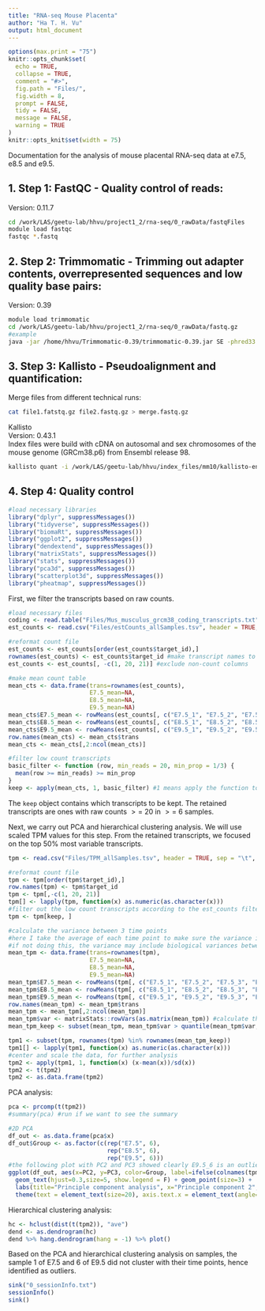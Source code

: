 ```yaml
---
title: "RNA-seq Mouse Placenta"
author: "Ha T. H. Vu"
output: html_document
---
```


```r
options(max.print = "75")
knitr::opts_chunk$set(
  echo = TRUE,
  collapse = TRUE,
  comment = "#>",
  fig.path = "Files/",
  fig.width = 8,
  prompt = FALSE,
  tidy = FALSE,
  message = FALSE,
  warning = TRUE
)
knitr::opts_knit$set(width = 75)
```

Documentation for the analysis of mouse placental RNA-seq data at e7.5, e8.5 and e9.5.

## 1. Step 1: FastQC - Quality control of reads:
Version: 0.11.7
```bash
cd /work/LAS/geetu-lab/hhvu/project1_2/rna-seq/0_rawData/fastqFiles
module load fastqc
fastqc *.fastq
```

## 2. Step 2: Trimmomatic - Trimming out adapter contents, overrepresented sequences and low quality base pairs: <br>
Version: 0.39
```bash
module load trimmomatic
cd /work/LAS/geetu-lab/hhvu/project1_2/rna-seq/0_rawData/fastq.gz
#example
java -jar /home/hhvu/Trimmomatic-0.39/trimmomatic-0.39.jar SE -phred33 inFiles ./outFiles.trimmed.fastq.gz ILLUMINACLIP:/home/hhvu/Trimmomatic-0.39/adapters/TruSeq3-SE.fa:2:30:10 LEADING:10 TRAILING:10 SLIDINGWINDOW:4:15 MINLEN:36
```

## 3. Step 3: Kallisto - Pseudoalignment and quantification: <br>
Merge files from different technical runs:
```bash
cat file1.fatstq.gz file2.fastq.gz > merge.fastq.gz
```

Kallisto <br>
Version: 0.43.1 <br>
Index files were build with cDNA on autosomal and sex chromosomes of the mouse genome (GRCm38.p6) from Ensembl release 98. <br>
```bash
kallisto quant -i /work/LAS/geetu-lab/hhvu/index_files/mm10/kallisto-ensembl/mm10.idx -o ourdir/S49 --single -l 200 -s 30 -b 100 S49.fastq.gz
```

## 4. Step 4: Quality control
```r
#load necessary libraries
library("dplyr", suppressMessages())
library("tidyverse", suppressMessages())
library("biomaRt", suppressMessages())
library("ggplot2", suppressMessages())
library("dendextend", suppressMessages())
library("matrixStats", suppressMessages())
library("stats", suppressMessages())
library("pca3d", suppressMessages())
library("scatterplot3d", suppressMessages())
library("pheatmap", suppressMessages())
```

First, we filter the transcripts based on raw counts.
```r
#load necessary files
coding <- read.table("Files/Mus_musculus_grcm38_coding_transcripts.txt", header = F)
est_counts <- read.csv("Files/estCounts_allSamples.tsv", header = TRUE, sep = "\t", stringsAsFactors=FALSE)

#reformat count file
est_counts <- est_counts[order(est_counts$target_id),]
rownames(est_counts) <- est_counts$target_id #make transcript names to be row names
est_counts <- est_counts[, -c(1, 20, 21)] #exclude non-count columns

#make mean count table
mean_cts <- data.frame(trans=rownames(est_counts),
                       E7.5_mean=NA,
                       E8.5_mean=NA,
                       E9.5_mean=NA)
mean_cts$E7.5_mean <- rowMeans(est_counts[, c("E7.5_1", "E7.5_2", "E7.5_3", "E7.5_4", "E7.5_5", "E7.5_6")])
mean_cts$E8.5_mean <- rowMeans(est_counts[, c("E8.5_1", "E8.5_2", "E8.5_3", "E8.5_4", "E8.5_5", "E8.5_6")])
mean_cts$E9.5_mean <- rowMeans(est_counts[, c("E9.5_1", "E9.5_2", "E9.5_3", "E9.5_4", "E9.5_5", "E9.5_6")])
row.names(mean_cts) <- mean_cts$trans
mean_cts <- mean_cts[,2:ncol(mean_cts)]

#filter low count transcripts
basic_filter <- function (row, min_reads = 20, min_prop = 1/3) {
  mean(row >= min_reads) >= min_prop
}
keep <- apply(mean_cts, 1, basic_filter) #1 means apply the function to each row
```
The `keep` object contains which transcripts to be kept. The retained transcripts are ones with raw counts $>=$ 20 in $>=$ 6 samples. <br>

Next, we carry out PCA and hierarchical clustering analysis. We will use scaled TPM values for this step. From the retained transcripts, we focused on the top 50\% most variable transcripts.

```r
tpm <- read.csv("Files/TPM_allSamples.tsv", header = TRUE, sep = "\t", stringsAsFactors=FALSE)

#reformat count file
tpm <- tpm[order(tpm$target_id),]
row.names(tpm) <- tpm$target_id
tpm <- tpm[,-c(1, 20, 21)]
tpm[] <- lapply(tpm, function(x) as.numeric(as.character(x)))
#filter out the low count transcripts according to the est_counts filtering above
tpm <- tpm[keep, ]

#calculate the variance between 3 time points
#here I take the average of each time point to make sure the variance is only calculated based on time points
#if not doing this, the variance may include biological variances between replicates also
mean_tpm <- data.frame(trans=rownames(tpm),
                       E7.5_mean=NA,
                       E8.5_mean=NA,
                       E9.5_mean=NA)
mean_tpm$E7.5_mean <- rowMeans(tpm[, c("E7.5_1", "E7.5_2", "E7.5_3", "E7.5_4", "E7.5_5", "E7.5_6")])
mean_tpm$E8.5_mean <- rowMeans(tpm[, c("E8.5_1", "E8.5_2", "E8.5_3", "E8.5_4", "E8.5_5", "E8.5_6")])
mean_tpm$E9.5_mean <- rowMeans(tpm[, c("E9.5_1", "E9.5_2", "E9.5_3", "E9.5_4", "E9.5_5", "E9.5_6")])
row.names(mean_tpm) <- mean_tpm$trans
mean_tpm <- mean_tpm[,2:ncol(mean_tpm)]
mean_tpm$var <- matrixStats::rowVars(as.matrix(mean_tpm)) #calculate the variance
mean_tpm_keep <- subset(mean_tpm, mean_tpm$var > quantile(mean_tpm$var, 0.50)) #keep the top 50% most variable transcripts

tpm1 <- subset(tpm, rownames(tpm) %in% rownames(mean_tpm_keep))
tpm1[] <- lapply(tpm1, function(x) as.numeric(as.character(x)))
#center and scale the data, for further analysis
tpm2 <- apply(tpm1, 1, function(x) (x-mean(x))/sd(x))
tpm2 <- t(tpm2)
tpm2 <- as.data.frame(tpm2)
```

PCA analysis:
```r
pca <- prcomp(t(tpm2))
#summary(pca) #run if we want to see the summary

#2D PCA
df_out <- as.data.frame(pca$x)
df_out$Group <- as.factor(c(rep("E7.5", 6),
                            rep("E8.5", 6),
                            rep("E9.5", 6)))
#the following plot with PC2 and PC3 showed clearly E9.5_6 is an outlier
ggplot(df_out, aes(x=PC2, y=PC3, color=Group, label=ifelse(colnames(tpm1) == c("E7.5_1", "E9.5_6"), as.character(colnames(tpm1)), ''))) + 
  geom_text(hjust=0.3,size=5, show.legend = F) + geom_point(size=3) +
  labs(title="Principle component analysis", x="Principle component 2", y="Principle component 3") +
  theme(text = element_text(size=20), axis.text.x = element_text(angle=0, hjust=1))
```

Hierarchical clustering analysis:
```r
hc <- hclust(dist(t(tpm2)), "ave")
dend <- as.dendrogram(hc)
dend %>% hang.dendrogram(hang = -1) %>% plot()
```

Based on the PCA and hierarchical clustering analysis on samples, the sample 1 of E7.5 and 6 of E9.5 did not cluster with their time points, hence identified as outliers. <br>


```r
sink("0_sessionInfo.txt")
sessionInfo()
sink()
```

